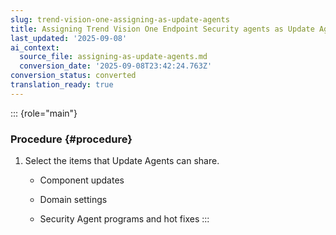 ```yaml
---
slug: trend-vision-one-assigning-as-update-agents
title: Assigning Trend Vision One Endpoint Security agents as Update Agents
last_updated: '2025-09-08'
ai_context:
  source_file: assigning-as-update-agents.md
  conversion_date: '2025-09-08T23:42:24.763Z'
conversion_status: converted
translation_ready: true
---
```


::: {role="main"}
### Procedure {#procedure}

1.  Select the items that Update Agents can share.

    - Component updates

    - Domain settings

    - Security Agent programs and hot fixes
:::
